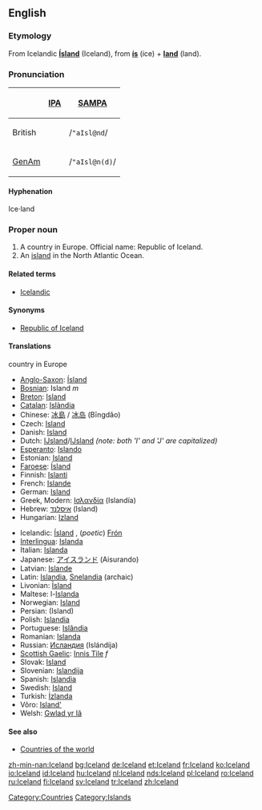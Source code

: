 ==English==
{{wikipedia}}

===Etymology===
From Icelandic '''[[Ísland]]''' (Iceland), from '''[[ís]]''' (ice) + '''[[land]]''' (land).

===Pronunciation===
{| border=1 cellpadding=5
! !! [[w:IPA|IPA]] !! [[w:SAMPA|SAMPA]]
|-
! British
| {{IPAchar|/ˈaɪslənd/}} || /<tt>"aIsl@nd</tt>/
|-
! [[GenAm]]
| {{IPAchar|/ˈaɪslən(d)/}} || /<tt>"aIsl@n(d)</tt>/
|}

====Hyphenation====
Ice·land

===Proper noun===
{{en-proper noun}}

# A country in Europe. Official name: Republic of Iceland.
# An [[island]] in the North Atlantic Ocean.

====Related terms====
*[[Icelandic]]

====Synonyms====
* [[Republic of Iceland]]

====Translations====
;country in Europe
{{top}}
*[[Anglo-Saxon]]: [[Ísland]]
*[[Bosnian]]: Island ''m''
*[[Breton]]: [[Island]]
*[[Catalan]]: [[Islàndia]] {{f}}
*Chinese: [[冰島]] / [[冰岛]] (Bīngdǎo)
*Czech: [[Island]]
*Danish: [[Island]]
*Dutch: [[Ĳsland]]/[[IJsland]] ''(note: both 'I' and 'J' are capitalized)''
*[[Esperanto]]: [[Islando]]
*Estonian: [[Island]]
*[[Faroese]]: [[Ísland]]
*Finnish: [[Islanti]]
*French: [[Islande]]
*German: [[Island]] {{n}}
*Greek, Modern: [[Ισλανδία]] (Islandía) {{f}}
*Hebrew: [[איסלנד]] (Island)
*Hungarian: [[Izland]]
{{mid}}
*Icelandic: [[Ísland]] {{n}}, (''poetic'') [[Frón]] {{n}}
*[[Interlingua]]: [[Islanda]]
*Italian: [[Islanda]] {{f}}
*Japanese: [[アイスランド]] (Aisurando)
*Latvian: [[Islande]] {{f}}
*Latin: [[Islandia]], [[Snelandia]] (archaic)
*Livonian: [[Īsland]]
*Maltese: l-[[Islanda]]
*Norwegian: [[Island]]
*Persian: {{FAchar|[[ایسلند]]}} (Island)
*Polish: [[Islandia]] {{f}}
*Portuguese: [[Islândia]] {{f}}
*Romanian: [[Islanda]] {{f}}
*Russian: [[Исландия]] (Islándija) {{f}}
*[[Scottish Gaelic]]: [[Innis Tìle]] ''f''
*Slovak: [[Island#Slovak|Island]] {{m}}
*Slovenian: [[Islandija]] {{f}}
*Spanish: [[Islandia]] {{f}}
*Swedish: [[Island]]
*Turkish: [[İzlanda]]
*Võro: [[Island']]
*Welsh: [[Gwlad yr Iâ]]
{{bottom}}

====See also====
* [[Countries of the world]]

[[Category:Countries]]
[[Category:Islands]]

[[zh-min-nan:Iceland]]
[[bg:Iceland]]
[[de:Iceland]]
[[et:Iceland]]
[[fr:Iceland]]
[[ko:Iceland]]
[[io:Iceland]]
[[id:Iceland]]
[[hu:Iceland]]
[[nl:Iceland]]
[[nds:Iceland]]
[[pl:Iceland]]
[[ro:Iceland]]
[[ru:Iceland]]
[[fi:Iceland]]
[[sv:Iceland]]
[[tr:Iceland]]
[[zh:Iceland]]